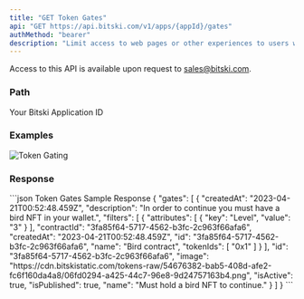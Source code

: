 ```yaml
---
title: "GET Token Gates"
api: "GET https://api.bitski.com/v1/apps/{appId}/gates"
authMethod: "bearer"
description: "Limit access to web pages or other experiences to users who control a specific token."
---
```


<Note>Access to this API is available upon request to sales@bitski.com.</Note>

### Path

<ParamField path="appId" type="string" required>
  Your Bitski Application ID
</ParamField>

### Examples
![Token Gating](/assets/images/token-gating-1492c273644ac0dca630fba6ee2ce685.png)

### Response

<ResponseField name="gates" type="array" required>
  <Expandable title="properties">
    <ResponseField name="id" type="string" required/>
    <ResponseField name="name" type="string" required/>
    <ResponseField name="image" type="string" required/>
    <ResponseField name="description" type="string"/>
    <ResponseField name="createdAt" type="string" required/>
    <ResponseField name="filters" type="array" required/>
    <ResponseField name="isActive" type="boolean" required/>
    <ResponseField name="isPublished" type="boolean" required/>
  </Expandable>
</ResponseField>

<ResponseExample>
```json Token Gates Sample Response
{
  "gates": [
    {
      "createdAt": "2023-04-21T00:52:48.459Z",
      "description": "In order to continue you must have a bird NFT in your wallet.",
      "filters": [
        {
          "attributes": [
            {
              "key": "Level",
              "value": "3"
            }
          ],
          "contractId": "3fa85f64-5717-4562-b3fc-2c963f66afa6",
          "createdAt": "2023-04-21T00:52:48.459Z",
          "id": "3fa85f64-5717-4562-b3fc-2c963f66afa6",
          "name": "Bird contract",
          "tokenIds": [
            "0x1"
          ]
        }
      ],
      "id": "3fa85f64-5717-4562-b3fc-2c963f66afa6",
      "image": "https://cdn.bitskistatic.com/tokens-raw/54676382-bab5-408d-afe2-fc6f160da4a8/06fd0294-a425-44c7-96e8-9d24757163b4.png",
      "isActive": true,
      "isPublished": true,
      "name": "Must hold a bird NFT to continue."
    }
  ]
}
```
</ResponseExample>
